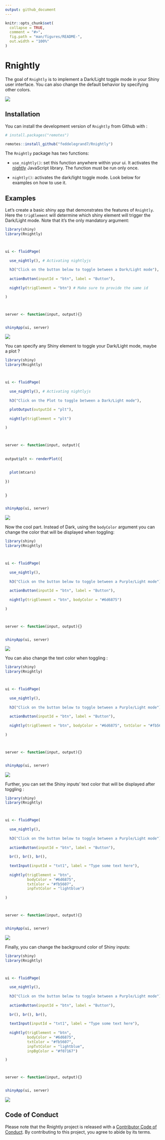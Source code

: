 ```yaml
---
output: github_document
---
```


<!-- README.md is generated from README.Rmd. Please edit that file -->

```r
knitr::opts_chunk$set(
  collapse = TRUE,
  comment = "#>",
  fig.path = "man/figures/README-",
  out.width = "100%"
)
```

# Rnightly

<!-- badges: start -->
<!-- badges: end -->

The goal of `Rnightly` is to implement a Dark/Light toggle mode in your Shiny user interface. You can also change the default behavior by specifying other colors. 


![](https://media.giphy.com/media/xUOwV2E6HhngCpYpWw/giphy.gif)




## Installation

You can install the development version of `Rnightly` from Github with : 



```r
# install.packages("remotes")

remotes::install_github("feddelegrand7/Rnightly")


```


The `Rnightly` package has two functions: 

+ `use_nightly()`: set this function anywhere within your ui. It activates the [nightly](https://github.com/Fcmam5/nightly.js?utm_campaign=The%20Stash&utm_medium=email&utm_source=Revue%20newsletter) JavaScript library. The function must be run only once. 

+ `nightly()`: activates the dark/light toggle mode. Look below for examples on how to use it. 



## Examples 


Let's create a basic shiny app that demonstrates the features of `Rnightly`. Here the `trigElement` will determine which shiny element will trigger the Dark/Light mode. Note that it's the only mandatory argument: 




```r

library(shiny)
library(Rnightly)



ui <- fluidPage(
  
  use_nightly(), # Activating nightlyjs
  
  h3("Click on the button below to toggle between a Dark/Light mode"), 
  
  actionButton(inputId = "btn", label = "Button"), 
  
  nightly(trigElement = "btn") # Make sure to provide the same id

)



server <- function(input, output){}


shinyApp(ui, server)

```

![](man/figures/Rnightlyexample1.gif)


You can specify any Shiny element to toggle your Dark/Light mode, maybe a plot  ? 


```r

library(shiny)
library(Rnightly)



ui <- fluidPage(
  
  use_nightly(), # Activating nightlyjs
  
  h3("Click on the Plot to toggle between a Dark/Light mode"), 
  
  plotOutput(outputId = "plt"), 
  
  nightly(trigElement = "plt") 

)



server <- function(input, output){
  
  
output$plt <- renderPlot({
  
  
  plot(mtcars)
  
})  
  
  
}


shinyApp(ui, server)

```

![](man/figures/Rnightlyexample2.gif)


Now the cool part. Instead of Dark, using the `bodyColor` argument you can change the color that will be displayed when toggling: 


```r

library(shiny)
library(Rnightly)



ui <- fluidPage(
  
  use_nightly(), 
  
  h3("Click on the button below to toggle between a Purple/Light mode"), 
  
  actionButton(inputId = "btn", label = "Button"), 
  
  nightly(trigElement = "btn", bodyColor = "#6d6875") 
  
)



server <- function(input, output){}


shinyApp(ui, server)

```


![](man/figures/Rnightlyexample3.gif)



You can also change the text color when toggling : 




```r

library(shiny)
library(Rnightly)



ui <- fluidPage(
  
  use_nightly(), 
  
  h3("Click on the button below to toggle between a Purple/Light mode"), 
  
  actionButton(inputId = "btn", label = "Button"), 
  
  nightly(trigElement = "btn", bodyColor = "#6d6875", txtColor = "#fb5607") 
  
)



server <- function(input, output){}


shinyApp(ui, server)

```

![](man/figures/Rnightlyexample4.gif)

Further, you can set the Shiny inputs' text color that will be displayed after toggling : 



```r

library(shiny)
library(Rnightly)



ui <- fluidPage(
  
  use_nightly(), 
  
  h3("Click on the button below to toggle between a Purple/Light mode"), 
  
  actionButton(inputId = "btn", label = "Button"),
  
  br(), br(), br(), 
  
  textInput(inputId = "txt1", label = "Type some text here"),
  
  nightly(trigElement = "btn", 
          bodyColor = "#6d6875", 
          txtColor = "#fb5607", 
          inpTxtColor = "lightblue") 
  
)



server <- function(input, output){}


shinyApp(ui, server)

```

![](man/figures/Rnightlyexample5.gif)

Finally, you can change the background color of Shiny inputs: 


```r

library(shiny)
library(Rnightly)



ui <- fluidPage(
  
  use_nightly(), 
  
  h3("Click on the button below to toggle between a Purple/Light mode"), 
  
  actionButton(inputId = "btn", label = "Button"),
  
  br(), br(), br(), 
  
  textInput(inputId = "txt1", label = "Type some text here"),
  
  nightly(trigElement = "btn", 
          bodyColor = "#6d6875", 
          txtColor = "#fb5607", 
          inpTxtColor = "lightblue", 
          inpBgColor = "#f07167") 

)



server <- function(input, output){}


shinyApp(ui, server)

```

![](man/figures/Rnightlyexample6.gif)


## Code of Conduct

Please note that the Rnightly project is released with a [Contributor Code of Conduct](https://contributor-covenant.org/version/2/0/CODE_OF_CONDUCT.html). By contributing to this project, you agree to abide by its terms.













































